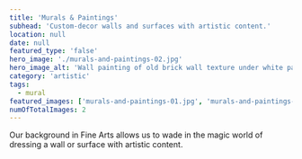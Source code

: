 ```yaml
---
title: 'Murals & Paintings'
subhead: 'Custom-decor walls and surfaces with artistic content.'
location: null
date: null
featured_type: 'false'
hero_image: './murals-and-paintings-02.jpg'
hero_image_alt: 'Wall painting of old brick wall texture under white paint'
category: 'artistic'
tags:
  - mural
featured_images: ['murals-and-paintings-01.jpg', 'murals-and-paintings-02.jpg']
numOfTotalImages: 2
---
```


Our background in Fine Arts allows us to wade in the magic world of dressing a
wall or surface with artistic content.
